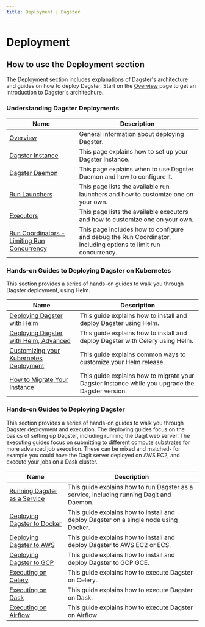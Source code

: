 ```yaml
---
title: Deployment | Dagster
---
```


# Deployment

## How to use the Deployment section

The Deployment section includes explanations of Dagster's architecture and guides on how to deploy Dagster. Start on the [Overview](/deployment/overview) page to get an introduction to Dagster's architechure.

### Understanding Dagster Deployments

| Name                                                                       | Description                                                                                                    |
| -------------------------------------------------------------------------- | -------------------------------------------------------------------------------------------------------------- |
| [Overview](/deployment/overview)                                           | General information about deploying Dagster.                                                                   |
| [Dagster Instance](/deployment/dagster-instance)                           | This page explains how to set up your Dagster Instance.                                                        |
| [Dagster Daemon](/deployment/dagster-daemon)                               | This page explains when to use Dagster Daemon and how to configure it.                                         |
| [Run Launchers](/deployment/run-launcher)                                  | This page lists the available run launchers and how to customize one on your own.                              |
| [Executors](/deployment/executors)                                         | This page lists the available executors and how to customize one on your own.                                  |
| [Run Coordinators - Limiting Run Concurrency](/deployment/run-coordinator) | This page includes how to configure and debug the Run Coordinator, including options to limit run concurrency. |

### Hands-on Guides to Deploying Dagster on Kubernetes

This section provides a series of hands-on guides to walk you through Dagster deployment, using Helm.

| Name                                                                                                | Description                                                                                     |
| --------------------------------------------------------------------------------------------------- | ----------------------------------------------------------------------------------------------- |
| [Deploying Dagster with Helm](/deployment/guides/kubernetes/deploying-with-helm)                    | This guide explains how to install and deploy Dagster using Helm.                               |
| [Deploying Dagster with Helm, Advanced](/deployment/guides/kubernetes/deploying-with-helm-advanced) | This guide explains how to install and deploy Dagster with Celery using Helm.                   |
| [Customizing your Kubernetes Deployment](/deployment/guides/kubernetes/customizing-your-deployment) | This guide explains common ways to customize your Helm release.                                 |
| [How to Migrate Your Instance](/deployment/guides/kubernetes/how-to-migrate-your-instance)          | This guide explains how to migrate your Dagster Instance while you upgrade the Dagster version. |

### Hands-on Guides to Deploying Dagster

This section provides a series of hands-on guides to walk you through Dagster deployment and execution. The deploying guides focus on the basics of setting up Dagster, including running the Dagit web server. The executing guides focus on submitting to different compute substrates for more advanced job execution. These can be mixed and matched- for example you could have the Dagit server deployed on AWS EC2, and execute your jobs on a Dask cluster.

| Name                                                       | Description                                                                              |
| ---------------------------------------------------------- | ---------------------------------------------------------------------------------------- |
| [Running Dagster as a Service](/deployment/guides/service) | This guide explains how to run Dagster as a service, including running Dagit and Daemon. |
| [Deploying Dagster to Docker](/deployment/guides/docker)   | This guide explains how to install and deploy Dagster on a single node using Docker.     |
| [Deploying Dagster to AWS](/deployment/guides/aws)         | This guide explains how to install and deploy Dagster to AWS EC2 or ECS.                 |
| [Deploying Dagster to GCP](/deployment/guides/gcp)         | This guide explains how to install and deploy Dagster to GCP GCE.                        |
| [Executing on Celery](/deployment/guides/celery)           | This guide explains how to execute Dagster on Celery.                                    |
| [Executing on Dask](/deployment/guides/dask)               | This guide explains how to execute Dagster on Dask.                                      |
| [Executing on Airflow](/deployment/guides/airflow)         | This guide explains how to execute Dagster on Airflow.                                   |

